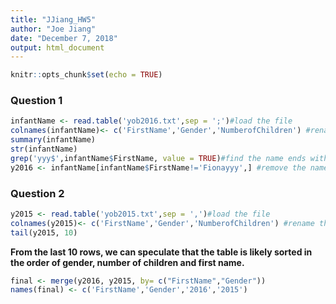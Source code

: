 ```yaml
---
title: "JJiang_HW5"
author: "Joe Jiang"
date: "December 7, 2018"
output: html_document
---
```


```r
knitr::opts_chunk$set(echo = TRUE)
```

### Question 1

```r
infantName <- read.table('yob2016.txt',sep = ';')#load the file 
colnames(infantName)<- c('FirstName','Gender','NumberofChildren') #rename the columns
summary(infantName)
str(infantName)
grep('yyy$',infantName$FirstName, value = TRUE)#find the name ends with "yyy"
y2016 <- infantName[infantName$FirstName!='Fionayyy',] #remove the name fom the table and rename the table as 'y2016'
```
### Question 2
```r
y2015 <- read.table('yob2015.txt',sep = ',')#load the file 
colnames(y2015)<- c('FirstName','Gender','NumberofChildren') #rename the columns
tail(y2015, 10)
```

**From the last 10 rows, we can speculate that the table is likely sorted in the order of gender, number of children and first name.** 

```r
final <- merge(y2016, y2015, by= c("FirstName","Gender"))
names(final) <- c('FirstName','Gender','2016','2015')
```





